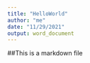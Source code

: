 ```yaml
---
title: "HelloWorld"
author: "me"
date: "11/29/2021"
output: word_document
---
```

##This is a markdown file